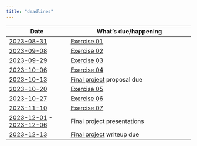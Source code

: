```yaml
---
title: "deadlines"
---
```


| Date      | What's [due]{.orange_due}/happening |
|-----------|----------------------|
| [2023-08-31](schedule.qmd#friday-august-31)   | [Exercise 01](exercises/ex01-read-a-scientific-paper.qmd) |
| [2023-09-08](schedule.qmd#friday-september-8) | [Exercise 02](exercises/ex02-norms-counternorms.qmd) |
| [2023-09-29](schedule.qmd#friday-september-29)  | [Exercise 03](exercises/ex03-scientific-integrity.qmd) |
| [2023-10-06](schedule.qmd#friday-october-6)  | [Exercise 04](exercises/ex04-p-hacking.qmd") |
| [2023-10-13](schedule.qmd#friday-october-13) | [Final project](exercises/final-project.qmd) proposal due |
| [2023-10-20](schedule.qmd#friday-october-20) | [Exercise 05](exercises/ex05-apes.qmd) |
| [2023-10-27](schedule.qmd#friday-october-27) | [Exercise 06](exercises/ex06-replication.qmd) |
| [2023-11-10](schedule.qmd#friday-november-10) | [Exercise 07](exercises/ex07-sharing.qmd) |
| [2023-12-01](schedule.qmd#friday-december-1) - [2023-12-06](schedule.qmd#wednesday-december-6) | Final project presentations |
| [2023-12-13](schedule.qmd#wednesday-december-13)  | [Final project](exercises/final-project.qmd) writeup due |